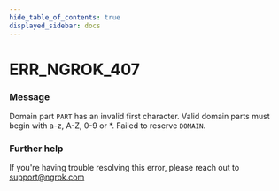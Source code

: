 ```yaml
---
hide_table_of_contents: true
displayed_sidebar: docs
---
```



# ERR_NGROK_407

### Message

Domain part `PART` has an invalid first character. Valid domain parts must begin with a-z, A-Z, 0-9 or \*. Failed to reserve `DOMAIN`.

<ErrorDetails error="err_ngrok_407" />

### Further help

If you're having trouble resolving this error, please reach out to [support@ngrok.com](mailto:support@ngrok.com?subject=Help%20with%20ERR_NGROK_407)
